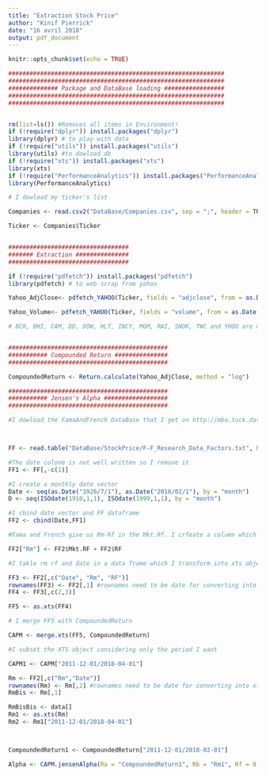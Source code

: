 ```yaml
---
title: "Extraction Stock Price"
author: "Kinif Pierrick"
date: "16 avril 2018"
output: pdf_document
---
```


```r
knitr::opts_chunk$set(echo = TRUE)
```


```r

#############################################################
#############################################################
############## Package and DataBase loading #################
#############################################################
#############################################################


rm(list=ls()) #Removes all items in Environment!
if (!require("dplyr")) install.packages("dplyr")
library(dplyr) # to play with data
if (!require("utils")) install.packages("utils")
library(utils) #to dowload db
if (!require("xts")) install.packages("xts")
library(xts) 
if (!require("PerformanceAnalytics")) install.packages("PerformanceAnalytics")
library(PerformanceAnalytics) 

# I dowload my ticker's list

Companies <- read.csv2("DataBase/Companies.csv", sep = ";", header = TRUE, stringsAsFactors = FALSE)

Ticker <- Companies$Ticker


##################################
####### Extraction ###############
##################################

if (!require("pdfetch")) install.packages("pdfetch")
library(pdfetch) # to web scrap from yahoo

Yahoo_AdjClose<- pdfetch_YAHOO(Ticker, fields = "adjclose", from = as.Date("2011-12-01"), interval = "1mo")

Yahoo_Volume<- pdfetch_YAHOO(Ticker, fields = "volume", from = as.Date("2011-12-01"), interval = "1mo")

# BCR, BHI, CAM, DD, DOW, HLT, INCY, MGM, RAI, SNDK, TWC and YHOO are not listed in both Yahoo (i.e. ajdclose and volume) dataframe. I will have to find another platform to get those data


#############################################
########### Compounded Return ###############
#############################################

CompoundedReturn <- Return.calculate(Yahoo_AdjClose, method = "log")

#############################################
########### Jensen's Alpha ##################
#############################################

#I dowload the FamaAndFrench DataBase that I get on http://mba.tuck.dartmouth.edu/pages/faculty/ken.french/Data_Library/f-f_factors.html



FF <- read.table("DataBase/StockPrice/F-F_Research_Data_Factors.txt", header = TRUE, sep = "", stringsAsFactors = FALSE, row.names = NULL, col.names = c("Date","Mkt-RF", "SMB", "HML", "RF"))

#The date colone is not well written so I remove it
FF1 <- FF[,-c(1)]

#I create a monthly date vector
Date <- seq(as.Date("1926/7/1"), as.Date("2018/02/1"), by = "month")
D <- seq(ISOdate(1910,1,1), ISOdate(1999,1,1), by = "month")

#I cbind date vector and FF dataframe
FF2 <- cbind(Date,FF1)

#Fama and French give us Rm-Rf in the Mkt.Rf. I crfeate a column which is Rm

FF2["Rm"] <- FF2$Mkt.RF + FF2$RF

#I takle rm rf and date in a data frame which I transform into xts object

FF3 <- FF2[,c("Date", "Rm", "RF")]
rownames(FF3) <- FF2[,1] #rownames need to be date for converting into xts
FF4 <- FF3[,c(2,3)]

FF5 <- as.xts(FF4)

# I merge FF5 with CompoundedReturn 

CAPM <- merge.xts(FF5, CompoundedReturn)

#I subset the XTS object considering only the period I want

CAPM1 <- CAPM["2011-12-01/2018-04-01"]  

Rm <- FF2[,c("Rm","Date")]
rownames(Rm) <- Rm[,2] #rownames need to be date for converting into xts
RmBis <- Rm[,1]

RmBisBis <- data[]
Rm1 <- as.xts(Rm)
Rm2 <- Rm1["2011-12-01/2018-04-01"]



CompoundedReturn1 <- CompoundedReturn["2011-12-01/2018-02-01"]

Alpha <- CAPM.jensenAlpha(Ra = "CompoundedReturn1", Rb = "Rm1", Rf = 0.2752)


```

